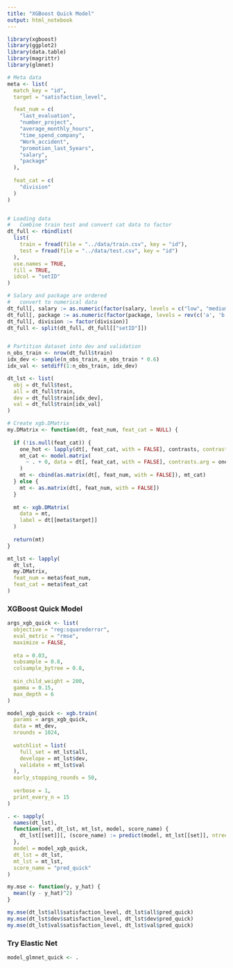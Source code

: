 ```yaml
---
title: "XGBoost Quick Model"
output: html_notebook
---
```


```r
library(xgboost)
library(ggplot2)
library(data.table)
library(magrittr)
library(glmnet)
```


```r
# Meta data
meta <- list(
  match_key = "id",
  target = "satisfaction_level",

  feat_num = c(
    "last_evaluation", 
    "number_project", 
    "average_monthly_hours", 
    "time_spend_company",
    "Work_accident",
    "promotion_last_5years",
    "salary",
    "package"
  ),
  
  feat_cat = c(
    "division"
  )
)


# Loading data
#   Combine train test and convert cat data to factor
dt_full <- rbindlist(
  list(
    train = fread(file = "../data/train.csv", key = "id"),
    test = fread(file = "../data/test.csv", key = "id")
  ),
  use.names = TRUE, 
  fill = TRUE, 
  idcol = "setID"
)
```



```r
# Salary and package are ordered
#   convert to numerical data
dt_full[, salary := as.numeric(factor(salary, levels = c("low", "medium", "high"), ordered = TRUE))]
dt_full[, package := as.numeric(factor(package, levels = rev(c('a', 'b', 'c', 'd', 'e')), ordered = TRUE))]
dt_full[, division := factor(division)]
dt_full <- split(dt_full, dt_full[["setID"]])


# Partition dataset into dev and validation
n_obs_train <- nrow(dt_full$train)
idx_dev <- sample(n_obs_train, n_obs_train * 0.6)
idx_val <- setdiff(1:n_obs_train, idx_dev)

dt_lst <- list(
  obj = dt_full$test,
  all = dt_full$train,
  dev = dt_full$train[idx_dev],
  val = dt_full$train[idx_val]
)
```



```r
# Create xgb.DMatrix
my.DMatrix <- function(dt, feat_num, feat_cat = NULL) {
  
  if (!is.null(feat_cat)) {
    one_hot <- lapply(dt[, feat_cat, with = FALSE], contrasts, contrasts = FALSE)
    mt_cat <- model.matrix(
      ~ . + 0, data = dt[, feat_cat, with = FALSE], contrasts.arg = one_hot
    )
    mt <- cbind(as.matrix(dt[, feat_num, with = FALSE]), mt_cat)
  } else {
    mt <- as.matrix(dt[, feat_num, with = FALSE])
  }
  
  mt <- xgb.DMatrix(
    data = mt,
    label = dt[[meta$target]]
  )
  
  return(mt)
}

mt_lst <- lapply(
  dt_lst,
  my.DMatrix,
  feat_num = meta$feat_num,
  feat_cat = meta$feat_cat
)
```

### XGBoost Quick Model

```r
args_xgb_quick <- list(
  objective = "reg:squarederror",
  eval_metric = "rmse",
  maximize = FALSE,
  
  eta = 0.03,
  subsample = 0.8,
  colsample_bytree = 0.8,
  
  min_child_weight = 200,
  gamma = 0.15,
  max_depth = 6
)

model_xgb_quick <- xgb.train(
  params = args_xgb_quick,
  data = mt_dev,
  nrounds = 1024,
  
  watchlist = list(
    full_set = mt_lst$all,
    develope = mt_lst$dev,
    validate = mt_lst$val
  ),
  early_stopping_rounds = 50,
  
  verbose = 1,
  print_every_n = 15
)
```

```r
. <- sapply(
  names(dt_lst),
  function(set, dt_lst, mt_lst, model, score_name) {
    dt_lst[[set]][, (score_name) := predict(model, mt_lst[[set]], ntreelimit = model$best_ntreelimit)]
  },
  model = model_xgb_quick,
  dt_lst = dt_lst,
  mt_lst = mt_lst,
  score_name = "pred_quick"
)

my.mse <- function(y, y_hat) {
  mean((y - y_hat)^2)
}

my.mse(dt_lst$all$satisfaction_level, dt_lst$all$pred_quick)
my.mse(dt_lst$dev$satisfaction_level, dt_lst$dev$pred_quick)
my.mse(dt_lst$val$satisfaction_level, dt_lst$val$pred_quick)
```
### Try Elastic Net
```r
model_glmnet_quick <- .
```

